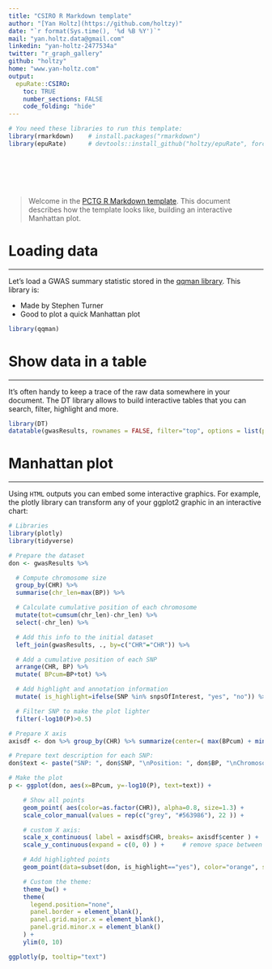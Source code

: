 ```yaml
---
title: "CSIRO R Markdown template"
author: "[Yan Holtz](https://github.com/holtzy)"
date: "`r format(Sys.time(), '%d %B %Y')`"
mail: "yan.holtz.data@gmail.com"
linkedin: "yan-holtz-2477534a"
twitter: "r_graph_gallery"
github: "holtzy"
home: "www.yan-holtz.com"
output:
  epuRate::CSIRO:
    toc: TRUE
    number_sections: FALSE
    code_folding: "hide"
---
```


```r
# You need these libraries to run this template:
library(rmarkdown)    # install.packages("rmarkdown")
library(epuRate)      # devtools::install_github("holtzy/epuRate", force=TRUE)
```

<br><br><br><br>

>Welcome in the [PCTG R Markdown template](https://github.com/holtzy/epuRate). This document describes how the template looks like, building an interactive Manhattan plot.






# Loading data
***
Let's load a GWAS summary statistic stored in the [qqman library](https://github.com/stephenturner/qqman). This library is:

- Made by Stephen Turner
- Good to plot a quick Manhattan plot

```r
library(qqman)
```






# Show data in a table
***
It's often handy to keep a trace of the raw data somewhere in your document. The DT library allows to build interactive tables that you can search, filter, highlight and more.
```r
library(DT)
datatable(gwasResults, rownames = FALSE, filter="top", options = list(pageLength = 5, scrollX=T) )
```





# Manhattan plot
***
Using `HTML` outputs you can embed some interactive graphics. For example, the plotly library can transform any of your ggplot2 graphic in an interactive chart:
```r
# Libraries
library(plotly)
library(tidyverse)

# Prepare the dataset
don <- gwasResults %>%

  # Compute chromosome size
  group_by(CHR) %>%
  summarise(chr_len=max(BP)) %>%

  # Calculate cumulative position of each chromosome
  mutate(tot=cumsum(chr_len)-chr_len) %>%
  select(-chr_len) %>%

  # Add this info to the initial dataset
  left_join(gwasResults, ., by=c("CHR"="CHR")) %>%

  # Add a cumulative position of each SNP
  arrange(CHR, BP) %>%
  mutate( BPcum=BP+tot) %>%

  # Add highlight and annotation information
  mutate( is_highlight=ifelse(SNP %in% snpsOfInterest, "yes", "no")) %>%

  # Filter SNP to make the plot lighter
  filter(-log10(P)>0.5)

# Prepare X axis
axisdf <- don %>% group_by(CHR) %>% summarize(center=( max(BPcum) + min(BPcum) ) / 2 )

# Prepare text description for each SNP:
don$text <- paste("SNP: ", don$SNP, "\nPosition: ", don$BP, "\nChromosome: ", don$CHR, "\nLOD score:", -log10(don$P) %>% round(2), "\nWhat else do you wanna know", sep="")
```

```r
# Make the plot
p <- ggplot(don, aes(x=BPcum, y=-log10(P), text=text)) +

    # Show all points
    geom_point( aes(color=as.factor(CHR)), alpha=0.8, size=1.3) +
    scale_color_manual(values = rep(c("grey", "#563986"), 22 )) +

    # custom X axis:
    scale_x_continuous( label = axisdf$CHR, breaks= axisdf$center ) +
    scale_y_continuous(expand = c(0, 0) ) +     # remove space between plot area and x axis

    # Add highlighted points
    geom_point(data=subset(don, is_highlight=="yes"), color="orange", size=2) +

    # Custom the theme:
    theme_bw() +
    theme(
      legend.position="none",
      panel.border = element_blank(),
      panel.grid.major.x = element_blank(),
      panel.grid.minor.x = element_blank()
    ) +
    ylim(0, 10)

ggplotly(p, tooltip="text")
```
